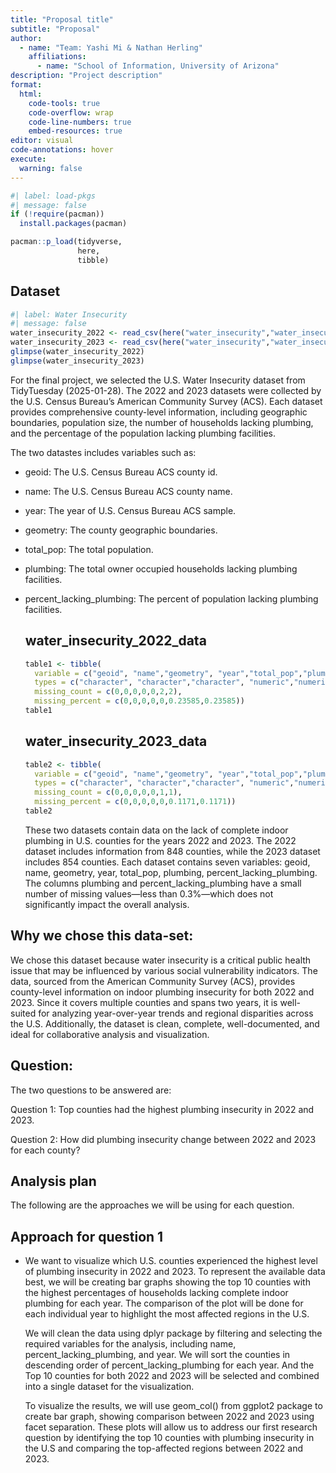 ```yaml
---
title: "Proposal title"
subtitle: "Proposal"
author: 
  - name: "Team: Yashi Mi & Nathan Herling"
    affiliations:
      - name: "School of Information, University of Arizona"
description: "Project description"
format:
  html:
    code-tools: true
    code-overflow: wrap
    code-line-numbers: true
    embed-resources: true
editor: visual
code-annotations: hover
execute:
  warning: false
---
```


```r
#| label: load-pkgs
#| message: false
if (!require(pacman))
  install.packages(pacman)

pacman::p_load(tidyverse,
               here,
               tibble)
```

## Dataset

```r
#| label: Water Insecurity
#| message: false
water_insecurity_2022 <- read_csv(here("water_insecurity","water_insecurity_2022.csv"))
water_insecurity_2023 <- read_csv(here("water_insecurity","water_insecurity_2023.csv"))
glimpse(water_insecurity_2022)
glimpse(water_insecurity_2023)

```

For the final project, we selected the U.S. Water Insecurity dataset from TidyTuesday (2025-01-28). The 2022 and 2023 datasets were collected by the U.S. Census Bureau's American Community Survey (ACS). Each dataset provides comprehensive county-level information, including geographic boundaries, population size, the number of households lacking plumbing, and the percentage of the population lacking plumbing facilities.

The two datastes includes variables such as:

-   geoid: The U.S. Census Bureau ACS county id.

-   name: The U.S. Census Bureau ACS county name.

-   year: The year of U.S. Census Bureau ACS sample.

-   geometry: The county geographic boundaries.

-   total_pop: The total population.

-   plumbing: The total owner occupied households lacking plumbing facilities.

-   percent_lacking_plumbing: The percent of population lacking plumbing facilities.

    ## water_insecurity_2022_data

    ```r
    table1 <- tibble(
      variable = c("geoid", "name","geometry", "year","total_pop","plumbing","percent_lacking_plumbing"),
      types = c("character", "character","character", "numeric","numeric","numeric","numeric"),
      missing_count = c(0,0,0,0,0,2,2),
      missing_percent = c(0,0,0,0,0,0.23585,0.23585))
    table1
    ```

    ## water_insecurity_2023_data

    ```r
    table2 <- tibble(
      variable = c("geoid", "name","geometry", "year","total_pop","plumbing","percent_lacking_plumbing"),
      types = c("character", "character","character", "numeric","numeric","numeric","numeric"),
      missing_count = c(0,0,0,0,0,1,1),
      missing_percent = c(0,0,0,0,0,0.1171,0.1171))
    table2
    ```

    These two datasets contain data on the lack of complete indoor plumbing in U.S. counties for the years 2022 and 2023. The 2022 dataset includes information from 848 counties, while the 2023 dataset includes 854 counties. Each dataset contains seven variables: geoid, name, geometry, year, total_pop, plumbing, percent_lacking_plumbing. The columns plumbing and percent_lacking_plumbing have a small number of missing values—less than 0.3%—which does not significantly impact the overall analysis.

## Why we chose this data-set:

We chose this dataset because water insecurity is a critical public health issue that may be influenced by various social vulnerability indicators. The data, sourced from the American Community Survey (ACS), provides county-level information on indoor plumbing insecurity for both 2022 and 2023. Since it covers multiple counties and spans two years, it is well-suited for analyzing year-over-year trends and regional disparities across the U.S. Additionally, the dataset is clean, complete, well-documented, and ideal for collaborative analysis and visualization.

## Question:

The two questions to be answered are:

Question 1: Top counties had the highest plumbing insecurity in 2022 and 2023.

Question 2: How did plumbing insecurity change between 2022 and 2023 for each county?

## Analysis plan

The following are the approaches we will be using for each question.

## **Approach for question 1**

-   We want to visualize which U.S. counties experienced the highest level of plumbing insecurity in 2022 and 2023. To represent the available data best, we will be creating bar graphs showing the top 10 counties with the highest percentages of households lacking complete indoor plumbing for each year. The comparison of the plot will be done for each individual year to highlight the most affected regions in the U.S.

    We will clean the data using dplyr package by filtering and selecting the required variables for the analysis, including name, percent_lacking_plumbing, and year. We will sort the counties in descending order of percent_lacking_plumbing for each year. And the Top 10 counties for both 2022 and 2023 will be selected and combined into a single dataset for the visualization.

    To visualize the results, we will use geom_col() from ggplot2 package to create bar graph, showing comparison between 2022 and 2023 using facet separation. These plots will allow us to address our first research question by identifying the top 10 counties with plumbing insecurity in the U.S and comparing the top-affected regions between 2022 and 2023.
